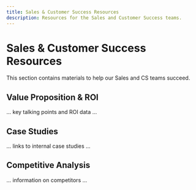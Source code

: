 ```yaml
---
title: Sales & Customer Success Resources
description: Resources for the Sales and Customer Success teams.
---
```


# Sales & Customer Success Resources

This section contains materials to help our Sales and CS teams succeed.

## Value Proposition & ROI

... key talking points and ROI data ...

## Case Studies

... links to internal case studies ...

## Competitive Analysis

... information on competitors ... 